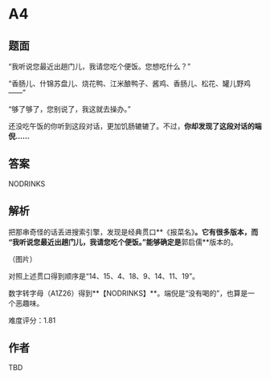 # A4

## 题面
“我听说您最近出趟门儿，我请您吃个便饭。您想吃什么？”

“香肠儿、什锦苏盘儿、烧花鸭、江米酿鸭子、酱鸡、香肠儿、松花、罐儿野鸡——”

“够了够了，您别说了，我这就去操办。”

还没吃午饭的你听到这段对话，更加饥肠辘辘了。不过，**你却发现了这段对话的端倪……**

## 答案

NODRINKS

## 解析

把那串奇怪的话丢进搜索引擎，发现是经典贯口**《报菜名》**。它有很多版本，而 “我听说您最近出趟门儿，我请您吃个便饭。”能够确定是**郭启儒**版本的。

（图片）

对照上述贯口得到顺序是“14、15、4、18、9、14、11、19”。

数字转字母（A1Z26）得到**【NODRINKS】**。端倪是“没有喝的”，也算是一个恶趣味。

难度评分：1.81

## 作者

TBD